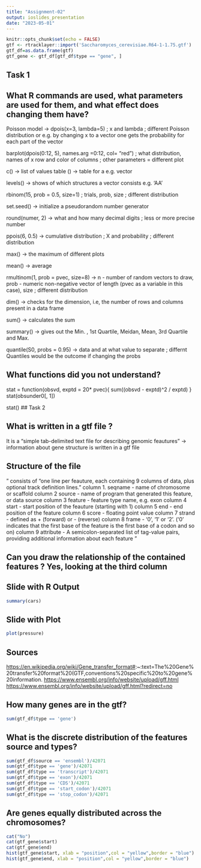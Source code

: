 ```yaml
---
title: "Assignment-02"
output: ioslides_presentation
date: "2023-05-01"
---
```


```r
knitr::opts_chunk$set(echo = FALSE)
gtf <- rtracklayer::import('Saccharomyces_cerevisiae.R64-1-1.75.gtf')
gtf_df=as.data.frame(gtf)
gtf_gene <- gtf_df[gtf_df$type == "gene", ]
```

## Task 1

## What R commands are used, what parameters are used for them, and what effect does changing them have?

Poisson model -\> dpois(x=3, lambda=5) ; x and lambda ; different Poisson distribution or e.g. by changing x to a vector one gets the probability for each part of the vector

barplot(dpois(0:12, 5), names.arg =0:12, col= "red") ; what distribution, names of x row and color of columns ; other parameters = different plot

c() -\> list of values table () -\> table for a e.g. vector

levels() -\> shows of which structures a vector consists e.g. 'AA'

rbinom(15, prob = 0.5, size=1) ; trials, prob, size ; different distribution

set.seed() -\> initialize a pseudorandom number generator

round(numer, 2) -\> what and how many decimal digits ; less or more precise number

ppois(6, 0.5) -\> cumulative distribution ; X and probability ; different distribution

max() -\> the maximum of different plots

mean() -\> average

rmultinom(1, prob = pvec, size=8) -\> n - number of random vectors to draw, prob - numeric non-negative vector of length (pvec as a variable in this case), size ; different distribution

dim() -\> checks for the dimension, i.e, the number of rows and columns present in a data frame

sum() -\> calculates the sum

summary() -> gives out the Min. , 1st Quartile, Meidan, Mean, 3rd Quartile and Max.

quantile(S0, probs = 0.95) -> data and at what value to separate ; differnt Quantiles would be the outcome if changing the probs




## What functions did you not understand?
stat = function(obsvd, exptd = 20* pvec){
sum((obsvd - exptd)^2 / exptd)
}
stat(obsunder0[, 1])

stat()
## Task 2

## What is written in a gtf file ?

It is a "simple tab-delimited text file for describing genomic feautures" -\> information about gene structure is written in a gtf file

## Structure of the file

" consists of "one line per feauture, each containing 9 columns of data, plus optional track definition lines." 
column 1. seqname - name of chromosome or scaffold 
column 2 source - name of program that generated this feature, or data source 
column 3 feature - feature type name, e.g. exon 
column 4 start - start position of the feauture (starting with 1) 
column 5 end - end position of the feature 
column 6 score - floating point value 
column 7 strand - defined as + (forward) or - (reverse) 
column 8 frame - '0', '1' or '2'. ('0' indicates that the first base of the feature is the first base of a codon and so on) 
column 9 attribute - A semicolon-separated list of tag-value pairs, providing additional information about each feature "

## Can you draw the relationship of the contained features ? Yes, looking at the third column

## Slide with R Output

```r
summary(cars)
```

## Slide with Plot

```r
plot(pressure)
```

## Sources

<https://en.wikipedia.org/wiki/Gene_transfer_format#>:\~:text=The%20Gene%20transfer%20format%20(GTF,conventions%20specific%20to%20gene%20information. <https://www.ensembl.org/info/website/upload/gff.html> <https://www.ensembl.org/info/website/upload/gff.html?redirect=no>


## How many genes are in the gtf?
```r
sum(gtf_df$type == 'gene')
```


## What is the discrete distribution of the features source and types?
```r
sum(gtf_df$source == 'ensembl')/42071
sum(gtf_df$type == 'gene')/42071
sum(gtf_df$type == 'transcript')/42071
sum(gtf_df$type == 'exon')/42071
sum(gtf_df$type == 'CDS')/42071
sum(gtf_df$type == 'start_codon')/42071
sum(gtf_df$type == 'stop_codon')/42071
```


## Are genes equally distributed across the chromosomes?
```r
cat("No")
cat(gtf_gene$start)
cat(gtf_gene$end)
hist(gtf_gene$start, xlab = "position",col = "yellow",border = "blue")
hist(gtf_gene$end, xlab = "position",col = "yellow",border = "blue")
```
